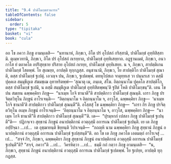 ```yaml
---
title: "9.4 ปาติโมกฺขสวนารห"
tableOfContents: false
sidebar:
  order: 5
type: "tipitaka"
basket: "vi"
book: "cula"
---
```



<DynamicBreadcrumb />

<Division number="386" book="cula">

<Paragraph number="1879" book="cula">
อถ โข ภควา ภิกฺขู อามนฺเตสิ—  “นทานาหํ, ภิกฺขเว, อิโต ปรํ อุโปสถํ กริสฺสามิ, ปาติโมกฺขํ อุทฺทิสิสฺสามิ. ตุเมฺหวทานิ, ภิกฺขเว, อิโต ปรํ อุโปสถํ กเรยฺยาถ, ปาติโมกฺขํ อุทฺทิเสยฺยาถ. อฏฺฐานเมตํ, ภิกฺขเว, อนวกาโส ยํ ตถาคโต อปริสุทฺธาย ปริสาย อุโปสถํ กเรยฺย, ปาติโมกฺขํ อุทฺทิเสยฺย. น จ, ภิกฺขเว, สาปตฺติเกน ปาติโมกฺขํ โสตพฺพํ. โย สุเณยฺย, อาปตฺติ ทุกฺกฏสฺส. อนุชานามิ, ภิกฺขเว, โย สาปตฺติโก ปาติโมกฺขํ สุณาติ, ตสฺส ปาติโมกฺขํ ฐเปตุํ. เอวญฺจ ปน, ภิกฺขเว, ฐเปตพฺพํ. ตทหุโปสเถ จาตุทฺทเส วา ปนฺนรเส วา ตสฺมึ ปุคฺคเล สมฺมุขีภูเต สํฆมชฺเฌ อุทาหริตพฺพํ—
</Paragraph>

<Paragraph number="1880" book="cula">
‘สุณาตุ เม, ภนฺเต, สํโฆ. อิตฺถนฺนาโม ปุคฺคโล สาปตฺติโก, ตสฺส ปาติโมกฺขํ ฐเปมิ, น ตสฺมึ สมฺมุขีภูเต ปาติโมกฺขํ อุทฺทิสิตพฺพนฺ’ติ ฐปิตํ โหติ ปาติโมกฺขนฺ”ติ.
</Paragraph>

<Paragraph number="1881" book="cula">
เตน โข ปน สมเยน ฉพฺพคฺคิยา ภิกฺขู—  “นาเมฺห โกจิ ชานาตี”ติ สาปตฺติกาว ปาติโมกฺขํ สุณนฺติ. เถรา ภิกฺขู ปรจิตฺตวิทุโน ภิกฺขูนํ อาโรเจนฺติ—  “อิตฺถนฺนาโม จ อิตฺถนฺนาโม จ, อาวุโส, ฉพฺพคฺคิยา ภิกฺขู—  ‘นาเมฺห โกจิ ชานาตี’ติ สาปตฺติกาว ปาติโมกฺขํ สุณนฺตี”ติ. อโสฺสสุํ โข ฉพฺพคฺคิยา ภิกฺขู—  “เถรา กิร ภิกฺขู ปรจิตฺตวิทุโน อเมฺห ภิกฺขูนํ อาโรเจนฺติ—  ‘อิตฺถนฺนาโม จ อิตฺถนฺนาโม จ, อาวุโส, ฉพฺพคฺคิยา ภิกฺขู—  “นาเมฺห โกจิ ชานาตี”ติ สาปตฺติกาว ปาติโมกฺขํ สุณนฺตี’”ติ.
</Paragraph>

<Paragraph number="1882" book="cula">
เต—  “ปุรมฺหากํ เปสลา ภิกฺขู ปาติโมกฺขํ ฐเปนฺตี”ติ—  ปฏิกจฺเจว สุทฺธานํ ภิกฺขูนํ อนาปตฺติกานํ อวตฺถุสฺมึ อการเณ ปาติโมกฺขํ ฐเปนฺติ. เย เต ภิกฺขู อปฺปิจฺฉา …เป…  เต อุชฺฌายนฺติ ขิยฺยนฺติ วิปาเจนฺติ—  “กถญฺหิ นาม ฉพฺพคฺคิยา ภิกฺขู สุทฺธานํ ภิกฺขูนํ อนาปตฺติกานํ อวตฺถุสฺมึ อการเณ ปาติโมกฺขํ ฐเปสฺสนฺตี”ติ. อถ โข เต ภิกฺขู ภควโต เอตมตฺถํ อาโรเจสุํ …เป…  “สจฺจํ กิร, ภิกฺขเว, ฉพฺพคฺคิยา ภิกฺขู สุทฺธานํ ภิกฺขูนํ อนาปตฺติกานํ อวตฺถุสฺมึ อการเณ ปาติโมกฺขํ ฐเปนฺตี”ติ? “สจฺจํ, ภควา”ติ …เป…  วิครหิตฺวา …เป…  ธมฺมึ กถํ กตฺวา ภิกฺขู อามนฺเตสิ—  “น, ภิกฺขเว, สุทฺธานํ ภิกฺขูนํ อนาปตฺติกานํ อวตฺถุสฺมึ อการเณ ปาติโมกฺขํ ฐเปตพฺพํ. โย ฐเปยฺย, อาปตฺติ ทุกฺกฏสฺส.
</Paragraph>
</Division>